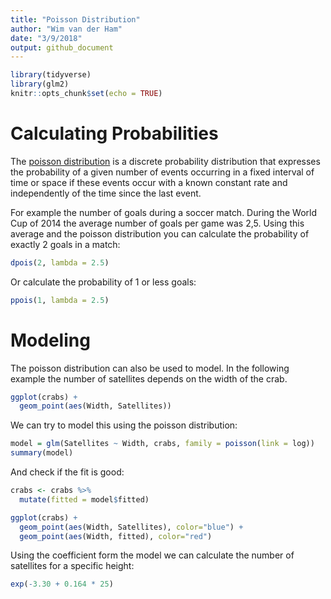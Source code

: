 ```yaml
---
title: "Poisson Distribution"
author: "Wim van der Ham"
date: "3/9/2018"
output: github_document
---
```


```r
library(tidyverse)
library(glm2)
knitr::opts_chunk$set(echo = TRUE)
```

# Calculating Probabilities

The [poisson distribution](https://en.wikipedia.org/wiki/Poisson_distribution) is a discrete probability distribution that expresses the probability of a given number of events occurring in a fixed interval of time or space if these events occur with a known constant rate and independently of the time since the last event.

For example the number of goals during a soccer match. During the World Cup of 2014 the average number of goals per game was 2,5. Using this average and the poisson distribution you can calculate the probability of exactly 2 goals in a match:

```r
dpois(2, lambda = 2.5)
```

Or calculate the probability of 1 or less goals:

```r
ppois(1, lambda = 2.5)
```

# Modeling

The poisson distribution can also be used to model. In the following example the number of satellites depends on the width of the crab.

```r
ggplot(crabs) +
  geom_point(aes(Width, Satellites))
```

We can try to model this using the poisson distribution:

```r
model = glm(Satellites ~ Width, crabs, family = poisson(link = log))
summary(model)
```

And check if the fit is good:

```r
crabs <- crabs %>%
  mutate(fitted = model$fitted)

ggplot(crabs) +
  geom_point(aes(Width, Satellites), color="blue") +
  geom_point(aes(Width, fitted), color="red")
```

Using the coefficient form the model we can calculate the number of satellites for a specific height:

```r
exp(-3.30 + 0.164 * 25)
```


